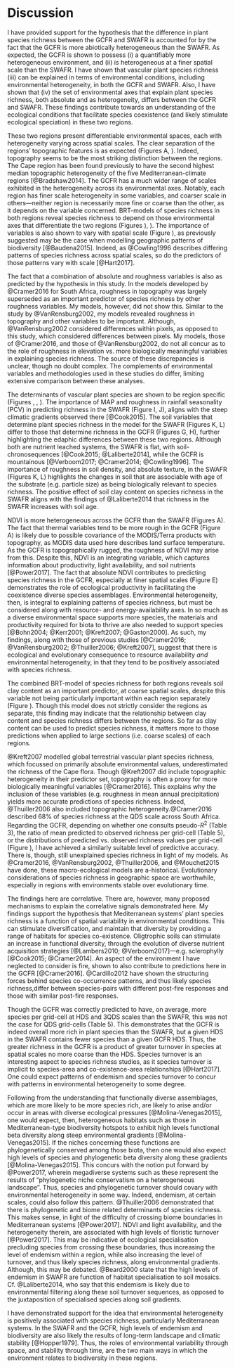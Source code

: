 # Discussion

I have provided support for the hypothesis that the difference in plant species richness between the GCFR and SWAFR is accounted for by the fact that the GCFR is more abiotically heterogeneous than the SWAFR. As expected, the GCFR is shown to possess (i) a quantifiably more heterogeneous environment, and (ii) is heterogeneous at a finer spatial scale than the SWAFR. I have shown that vascular plant species richness (iii) can be explained in terms of environmental conditions, including environmental heterogeneity, in both the GCFR and SWAFR. Also, I have shown that (iv) the set of environmental axes that explain plant species richness, both absolute and as heterogeneity, differs between the GCFR and SWAFR. These findings contribute towards an understanding of the ecological conditions that facilitate species coexistence (and likely stimulate ecological speciation) in these two regions.

These two regions present differentiable environmental spaces, each with heterogeneity varying across spatial scales. The clear separation of the regions' topographic features is as expected (Figures \ref{PC-boxplots}A, \ref{quant-sexy-plots-climate-et-al}). Indeed, topography seems to be the most striking distinction between the regions. The Cape region has been found previously to have the second highest median topographic heterogeneity of the five Mediterranean-climate regions [@Bradshaw2014]. The GCFR has a much wider range of scales exhibited in the heterogeneity across its environmental axes. Notably, each region has finer scale heterogeneity in some variables, and coarser scale in others---neither region is necessarily more fine or coarse than the other, as it depends on the variable concerned. BRT-models of species richness in both regions reveal species richness to depend on those environmental axes that differentiate the two regions (Figures \ref{richness_pred_obs}), \ref{BRT_contribs_summary}). The importance of variables is also shown to vary with spatial scale (Figure \ref{BRT_contribs_summary}), as previously suggested may be the case when modelling geographic patterns of biodiversity [@Baudena2015]. Indeed, as @Cowling1996 describes differing patterns of species richness across spatial scales, so do the predictors of those patterns vary with scale [@Hart2017].

The fact that a combination of absolute and roughness variables is also as predicted by the hypothesis in this study. In the models developed by @Cramer2016 for South Africa, roughness in topography was largely superseded as an important predictor of species richness by other roughness variables. My models, however, did not show this. Similar to the study by @VanRensburg2002, my models revealed roughness in topography and other variables to be important. Although, @VanRensburg2002 considered differences within pixels, as opposed to this study, which considered differences between pixels. My models, those of @Cramer2016, and those of @VanRensburg2002, do not all concur as to the role of roughness in elevation vs. more biologically meaningful variables in explaining species richness. The source of these discrepancies is unclear, though no doubt complex. The complements of environmental variables and methodologies used in these studies do differ, limiting extensive comparison between these analyses.

The determinants of vascular plant species are shown to be region specific (Figures \ref{BRT_contribs_summary}, \ref{partial_dep_plots_GCFR}, \ref{partial_dep_plots_SWAFR}). The importance of MAP and roughness in rainfall seasonality (PCV) in predicting richness in the SWAFR (Figure \ref{BRT_contribs_summary}I, \ref{BRT_contribs_summary}J), aligns with the steep climatic gradients observed there [@Cook2015]. The soil variables that determine plant species richness in the model for the SWAFR (Figures \ref{BRT_contribs_summary}K, \ref{BRT_contribs_summary}L) differ to those that determine richness in the GCFR (Figures \ref{BRT_contribs_summary}G, \ref{BRT_contribs_summary}H), further highlighting the edaphic differences between these two regions. Although both are nutrient leached systems, the SWAFR is flat, with soil-chronosequences [@Cook2015; @Laliberte2014], while the GCFR is mountainous [@Verboom2017; @Cramer2014; @Cowling1996]. The importance of roughness in soil density, and absolute texture, in the SWAFR (Figures \ref{BRT_contribs_summary}K, \ref{BRT_contribs_summary}L) highlights the changes in soil that are associable with age of the substrate (e.g. particle size) as being biologically relevant to species richness. The positive effect of soil clay content on species richness in the SWAFR aligns with the findings of @Laliberte2014 that richness in the SWAFR increases with soil age.

NDVI is more heterogeneous across the GCFR than the SWAFR (Figures \ref{PC-boxplots}A). The fact that thermal variables tend to be more rough in the GCFR (Figure \ref{PC-boxplots}A) is likely due to possible covariance of the MODIS/Terra products with topography, as MODIS data used here describes land surface temperature. As the GCFR is topographically rugged, the roughness of NDVI may arise from this. Despite this, NDVI is an integrating variable, which captures information about productivity, light availability, and soil nutrients [@Power2017]. The fact that absolute NDVI contributes to predicting species richness in the GCFR, especially at finer spatial scales (Figure \ref{BRT_contribs_summary}E) demonstrates the role of ecological productivity in facilitating the coexistence diverse species assemblages. Environmental heterogeneity, then, is integral to explaining patterns of species richness, but must be considered along with resource- and energy-availability axes. In so much as a diverse environmental space supports more species, the materials and productivity required for biota to thrive are also needed to support species [@Bohn2004; @Kerr2001; @Kreft2007; @Gaston2000]. As such, my findings, along with those of previous studies [@Cramer2016; @VanRensburg2002; @Thuiller2006; @Kreft2007], suggest that there is ecological and evolutionary consequence to resource availability *and* environmental heterogeneity, in that they tend to be positively associated with species richness.

The combined BRT-model of species richness for both regions reveals soil clay content as an important predictor, at coarse spatial scales, despite this variable not being particularly important within each region separately (Figure \ref{BRT_contribs_summary}). Though this model does not strictly consider the regions as separate, this finding may indicate that the relationship between clay content and species richness differs between the regions. So far as clay content can be used to predict species richness, it matters more to those predictions when applied to large sections (i.e. coarse scales) of each regions.

@Kreft2007 modelled global terrestrial vascular plant species richness, which focussed on primarily absolute environmental values, underestimated the richness of the Cape flora. Though @Kreft2007 did include topographic heterogeneity in their predictor set, topography is often a proxy for more biologically meaningful variables [@Cramer2016]. This explains why the inclusion of these variables (e.g. roughness in mean annual precipitation) yields more accurate predictions of species richness. Indeed, @Thuiller2006 also included topographic heterogeneity.@Cramer2016 described 68% of species richness at the QDS scale across South Africa. Regarding the GCFR, depending on whether one consults pseudo-$R^2$ (Table 3), the ratio of mean predicted to observed richness per grid-cell (Table 5), or the distributions of predicted vs. observed richness values per grid-cell (Figure \ref{richness_pred_obs}), I have achieved a similarly suitable level of predictive accuracy. There is, though, still unexplained species richness in light of my models. As @Cramer2016, @VanRensburg2002, @Thuiller2006, and @Mouchet2015 have done, these macro-ecological models are a-historical. Evolutionary considerations of species richness in geographic space are worthwhile, especially in regions with environments stable over evolutionary time.

The findings here are correlative. There are, however, many proposed mechanisms to explain the correlative signals demonstrated here. My findings support the hypothesis that Mediterranean systems' plant species richness is a function of spatial variability in environmental conditions. This can stimulate diversification, and maintain that diversity by providing a range of habitats for species co-existence. Oligtrophic soils can stimulate an increase in functional diversity, through the evolution of diverse nutrient acquisition strategies [@Lambers2010; @Verboom2017]---e.g. sclerophylly [@Cook2015; @Cramer2014]. An aspect of the environment I have neglected to consider is fire, shown to also contribute to predictions here in the GCFR [@Cramer2016]. @Cardillo2012 have shown the structuring forces behind species co-occurrence patterns, and thus likely species richness,differ between species-pairs with different post-fire responses and those with similar post-fire responses.

<!--Efforts were made herein to minimise differences in data-quality between the SWAFR and GCFR (e.g.
the extensive use of remote-sensing derived data).
Despite this, there is possible concern that floral occurence data and soils information use in this study are especially at risk of spatial bias in error.
...
Should the data be too coarse in scale to capture patterns of species richness in reality,-->

Though the GCFR was correctly predicted to have, on average, more species per grid-cell at HDS and 3QDS scales than the SWAFR, this was not the case for QDS grid-cells (Table 5). This demonstrates that the GCFR is indeed overall more rich in plant species than the SWAFR, but a given HDS in the SWAFR contains fewer species than a given GCFR HDS. Thus, the greater richness in the GCFR is a product of greater turnover in species at spatial scales no more coarse than the HDS. Species turnover is an interesting aspect to species richness studies, as it species turnover is implicit to species-area and co-existence-area relationships [@Hart2017]. One could expect patterns of endemism and species turnover to concur with patterns in environmental heterogeneity to some degree.

Following from the understanding that functionally diverse assemblages, which are more likely to be more species rich, are likely to arise and/or occur in areas with diverse ecological pressures [@Molina-Venegas2015], one would expect, then, heterogeneous habitats such as those in Mediterranean-type biodiversity hotspots to exhibit high levels functional beta diversity along steep environmental gradients [@Molina-Venegas2015]. If the niches concerning these functions are phylogenetically conserved among those biota, then one would also expect high levels of species and phylogenetic beta diversity along these gradients [@Molina-Venegas2015]. This concurs with the notion put forward by @Power2017, wherein megadiverse systems such as these represent the results of "phylogenetic niche conservatism on a heterogeneous landscape". Thus, species and phylogenetic turnover should covary with environmental heterogeneity in some way. Indeed, endemism, at certain scales, could also follow this pattern. @Thuiller2006 demonstrated that there is phylogenetic and biome related determinants of species richness. This makes sense, in light of the  difficulty of crossing biome boundaries in Mediterranean systems [@Power2017]. NDVI and light availability, and the heterogeneity therein, are associated with high levels of floristic turnover [@Power2017]. This may be indicative of ecological specialisation precluding species from crossing these boundaries, thus increasing the level of endemism within a region, while also increasing the level of turnover, and thus likely species richness, along environmental gradients. Although, this may be debated. @Beard2000 state that the high levels of endemism in SWAFR are function of habitat specialisation to soil mosaics. Cf. @Laliberte2014, who say that this endemism is likely due to environmental filtering along these soil turnover sequences, as opposed to the juxtaposition of specialised species along soil gradients.

I have demonstrated support for the idea that environmental heterogeneity is positively associated with species richness, particularly Mediterranean systems. In the SWAFR and the GCFR, high levels of endemism and biodiversity are also likely the results of long-term landscape and climatic stability [@Hopper1979]. Thus, the roles of environmental variability through space, and stability through time, are the two main ways in which the environment relates to biodiversity in these regions.
